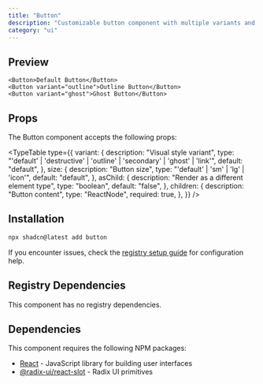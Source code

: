 ```yaml
---
title: "Button"
description: "Customizable button component with multiple variants and sizes"
category: "ui"
---
```


## Preview

```tsx
<Button>Default Button</Button>
<Button variant="outline">Outline Button</Button>
<Button variant="ghost">Ghost Button</Button>
```

## Props

The Button component accepts the following props:

<TypeTable
  type={{
    variant: {
      description: "Visual style variant",
      type: "'default' | 'destructive' | 'outline' | 'secondary' | 'ghost' | 'link'",
      default: "default",
    },
    size: {
      description: "Button size",
      type: "'default' | 'sm' | 'lg' | 'icon'",
      default: "default",
    },
    asChild: {
      description: "Render as a different element type",
      type: "boolean",
      default: "false",
    },
    children: {
      description: "Button content",
      type: "ReactNode",
      required: true,
    },
  }}
/>

## Installation

```bash
npx shadcn@latest add button
```

If you encounter issues, check the [registry setup guide](/docs/guides/registry-setup) for configuration help.

## Registry Dependencies

This component has no registry dependencies.

## Dependencies

This component requires the following NPM packages:

- [React](https://github.com/facebook/react) - JavaScript library for building user interfaces
- [@radix-ui/react-slot](https://github.com/radix-ui/primitives) - Radix UI primitives
